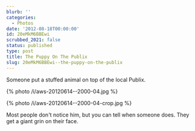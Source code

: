 ```yaml
---
blurb: ''
categories:
  - Photos
date: '2012-08-18T00:00:00'
id: 20eMkM6BBEwi
scrubbed_2021: false
status: published
type: post
title: The Puppy On The Publix
slug: 20eMkM6BBEwi--the-puppy-on-the-publix
---
```


Someone put a stuffed animal on top of the local Publix. 

{% photo /i/aws-20120614--2000-04.jpg %}

{% photo /i/aws-20120614--2000-04-crop.jpg  %}

Most people don't notice him, but you can tell when someone does. They get a giant grin on their face.
